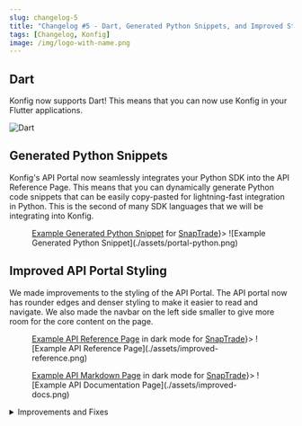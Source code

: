 ```yaml
---
slug: changelog-5
title: "Changelog #5 - Dart, Generated Python Snippets, and Improved Styling for API Portal"
tags: [Changelog, Konfig]
image: /img/logo-with-name.png
---
```


## Dart

Konfig now supports Dart! This means that you can now use Konfig in your Flutter
applications.

![Dart](./assets/dart.jpg)

## Generated Python Snippets

Konfig's API Portal now seamlessly integrates your Python SDK into the API
Reference Page. This means that you can dynamically generate Python code
snippets that can be easily copy-pasted for lightning-fast integration in Python.
This is the second of many SDK languages that we will be integrating into Konfig.

<Figure caption={<span><a href="https://snaptrade.onkonfig.com/reference">Example Generated Python Snippet</a> for <a href="https://snaptrade.com">SnapTrade</a></span>}>
![Example Generated Python Snippet](./assets/portal-python.png)
</Figure>

## Improved API Portal Styling

We made improvements to the styling of the API Portal. The API portal now has
rounder edges and denser styling to make it easier to read and navigate.  We
also made the navbar on the left side smaller to give more room for the core
content on the page.

<Figure caption={<span><a href="https://snaptrade.onkonfig.com/reference">Example API Reference Page</a> in dark mode for <a href="https://snaptrade.com">SnapTrade</a></span>}>
![Example API Reference Page](./assets/improved-reference.png)
</Figure>

<Figure caption={<span><a href="https://snaptrade.onkonfig.com/docs">Example API Markdown Page</a> in dark mode for <a href="https://snaptrade.com">SnapTrade</a></span>}>
![Example API Documentation Page](./assets/improved-docs.png)
</Figure>

<details>
<summary>Improvements and Fixes</summary>
- Eliminated dependency security vulnerabilities in Python and TypeScript SDKs
- Add `removeKonfigBranding` configuration to Go SDK
- Improved generated testing and documentation for Go SDKs
- Created `konfig pr-merge` and `konfig-pr-create` commands for GitHub automation
- Fixed Git repository tagging for Go publishing to properly be indexed by [pkg.go.dev](https://pkg.go.dev/)
- Support submodules for Go SDK
- Created [new lint rule](/docs/lint-rules#invalid-required-property-syntax) to catch potentially invalid required syntax
- Created `konfig list-sdk-submodules` to be used in automation
- Support submodules in the automation pipeline
- Added client state validation in Ruby to catch invalid client state when SDK is instantiated
- Validate UUID parameters in the API Reference Page
- Created [documentation](/docs/portal/tutorials/creating-markdown-pages) for setting up API Portal with custom markdown pages
- Added `--tolerate-republish` flag to `konfig publish` to allow for gracefully publishing of existing versions
- Support `multipart/form-data` input for `konfig mock` server
- Fix bug with `.yaml` files not being properly pulled in `konfig pull`
</details>